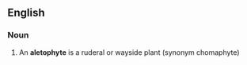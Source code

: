 ==English==

===Noun===
{{en-noun}}

# An '''aletophyte''' is a ruderal or wayside plant (synonym chomaphyte)